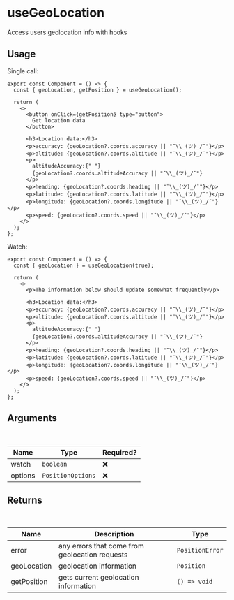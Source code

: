 # useGeoLocation

Access users geolocation info with hooks

## Usage

Single call:

```tsx
export const Component = () => {
  const { geoLocation, getPosition } = useGeoLocation();

  return (
    <>
      <button onClick={getPosition} type="button">
        Get location data
      </button>

      <h3>Location data:</h3>
      <p>accuracy: {geoLocation?.coords.accuracy || "¯\\_(ツ)_/¯"}</p>
      <p>altitude: {geoLocation?.coords.altitude || "¯\\_(ツ)_/¯"}</p>
      <p>
        altitudeAccuracy:{" "}
        {geoLocation?.coords.altitudeAccuracy || "¯\\_(ツ)_/¯"}
      </p>
      <p>heading: {geoLocation?.coords.heading || "¯\\_(ツ)_/¯"}</p>
      <p>latitude: {geoLocation?.coords.latitude || "¯\\_(ツ)_/¯"}</p>
      <p>longitude: {geoLocation?.coords.longitude || "¯\\_(ツ)_/¯"}</p>
      <p>speed: {geoLocation?.coords.speed || "¯\\_(ツ)_/¯"}</p>
    </>
  );
};
```

Watch:

```tsx
export const Component = () => {
  const { geoLocation } = useGeoLocation(true);

  return (
    <>
      <p>The information below should update somewhat frequently</p>

      <h3>Location data:</h3>
      <p>accuracy: {geoLocation?.coords.accuracy || "¯\\_(ツ)_/¯"}</p>
      <p>altitude: {geoLocation?.coords.altitude || "¯\\_(ツ)_/¯"}</p>
      <p>
        altitudeAccuracy:{" "}
        {geoLocation?.coords.altitudeAccuracy || "¯\\_(ツ)_/¯"}
      </p>
      <p>heading: {geoLocation?.coords.heading || "¯\\_(ツ)_/¯"}</p>
      <p>latitude: {geoLocation?.coords.latitude || "¯\\_(ツ)_/¯"}</p>
      <p>longitude: {geoLocation?.coords.longitude || "¯\\_(ツ)_/¯"}</p>
      <p>speed: {geoLocation?.coords.speed || "¯\\_(ツ)_/¯"}</p>
    </>
  );
};
```

## Arguments

<br />

| Name    | Type              | Required? |
| ------- | ----------------- | --------- |
| watch   | `boolean`         | ❌        |
| options | `PositionOptions` | ❌        |

## Returns

<br />

| Name        | Description                                    | Type            |
| ----------- | ---------------------------------------------- | --------------- |
| error       | any errors that come from geolocation requests | `PositionError` |
| geoLocation | geolocation information                        | `Position`      |
| getPosition | gets current geolocation information           | `() => void`    |
